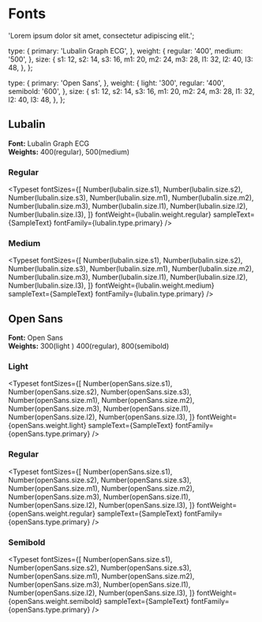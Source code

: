 
<Meta title="Base/Typography" />

# Fonts

  'Lorem ipsum dolor sit amet, consectetur adipiscing elit.';

  type: {
    primary: 'Lubalin Graph ECG',
  },
  weight: {
    regular: '400',
    medium: '500',
  },
  size: {
    s1: 12,
    s2: 14,
    s3: 16,
    m1: 20,
    m2: 24,
    m3: 28,
    l1: 32,
    l2: 40,
    l3: 48,
  },
};

  type: {
    primary: 'Open Sans',
  },
  weight: {
    light: '300',
    regular: '400',
    semibold: '600',
  },
  size: {
    s1: 12,
    s2: 14,
    s3: 16,
    m1: 20,
    m2: 24,
    m3: 28,
    l1: 32,
    l2: 40,
    l3: 48,
  },
};

## Lubalin

**Font:** Lubalin Graph ECG  
**Weights:** 400(regular), 500(medium)

### Regular

<Typeset
  fontSizes={[
    Number(lubalin.size.s1),
    Number(lubalin.size.s2),
    Number(lubalin.size.s3),
    Number(lubalin.size.m1),
    Number(lubalin.size.m2),
    Number(lubalin.size.m3),
    Number(lubalin.size.l1),
    Number(lubalin.size.l2),
    Number(lubalin.size.l3),
  ]}
  fontWeight={lubalin.weight.regular}
  sampleText={SampleText}
  fontFamily={lubalin.type.primary}
/>

### Medium

<Typeset
  fontSizes={[
    Number(lubalin.size.s1),
    Number(lubalin.size.s2),
    Number(lubalin.size.s3),
    Number(lubalin.size.m1),
    Number(lubalin.size.m2),
    Number(lubalin.size.m3),
    Number(lubalin.size.l1),
    Number(lubalin.size.l2),
    Number(lubalin.size.l3),
  ]}
  fontWeight={lubalin.weight.medium}
  sampleText={SampleText}
  fontFamily={lubalin.type.primary}
/>

## Open Sans

**Font:** Open Sans  
**Weights:** 300(light ) 400(regular), 800(semibold)

### Light

<Typeset
  fontSizes={[
    Number(openSans.size.s1),
    Number(openSans.size.s2),
    Number(openSans.size.s3),
    Number(openSans.size.m1),
    Number(openSans.size.m2),
    Number(openSans.size.m3),
    Number(openSans.size.l1),
    Number(openSans.size.l2),
    Number(openSans.size.l3),
  ]}
  fontWeight={openSans.weight.light}
  sampleText={SampleText}
  fontFamily={openSans.type.primary}
/>

### Regular

<Typeset
  fontSizes={[
    Number(openSans.size.s1),
    Number(openSans.size.s2),
    Number(openSans.size.s3),
    Number(openSans.size.m1),
    Number(openSans.size.m2),
    Number(openSans.size.m3),
    Number(openSans.size.l1),
    Number(openSans.size.l2),
    Number(openSans.size.l3),
  ]}
  fontWeight={openSans.weight.regular}
  sampleText={SampleText}
  fontFamily={openSans.type.primary}
/>

### Semibold

<Typeset
  fontSizes={[
    Number(openSans.size.s1),
    Number(openSans.size.s2),
    Number(openSans.size.s3),
    Number(openSans.size.m1),
    Number(openSans.size.m2),
    Number(openSans.size.m3),
    Number(openSans.size.l1),
    Number(openSans.size.l2),
    Number(openSans.size.l3),
  ]}
  fontWeight={openSans.weight.semibold}
  sampleText={SampleText}
  fontFamily={openSans.type.primary}
/>
